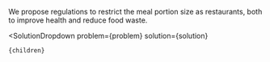 

We propose regulations to restrict the meal portion size as restaurants, both to improve health and reduce food waste.

  <SolutionDropdown 
    problem={problem} 
    solution={solution}
  >
    {children}
  </SolutionDropdown>